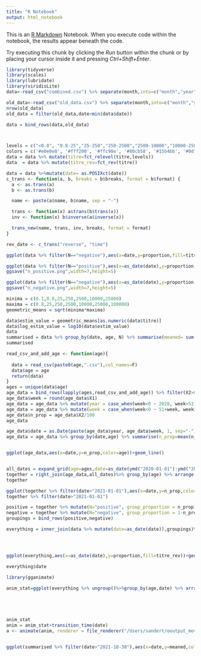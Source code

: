 ```yaml
---
title: "R Notebook"
output: html_notebook
---
```


This is an [R Markdown](http://rmarkdown.rstudio.com) Notebook. When you execute code within the notebook, the results appear beneath the code. 

Try executing this chunk by clicking the *Run* button within the chunk or by placing your cursor inside it and pressing *Ctrl+Shift+Enter*. 

```r
library(tidyverse)
library(scales)
library(lubridate)
library(viridisLite)
data<-read_csv("combined.csv") %>% separate(month,into=c("month","year")) %>% mutate(date= lubridate::dmy(paste(1,month,year)))

old_data<-read_csv("old_data.csv") %>% separate(month,into=c("month","year")) %>% mutate(date= lubridate::dmy(paste(1,month,year)))
nrow(old_data)
old_data = filter(old_data,date<min(data$date))

data = bind_rows(data,old_data)



levels = c("<0.8", "0.8-25","25-250","250-2500","2500-10000","10000-25000","25000+")
colors = c('#e0e0e0', '#fff200', '#ffc90e', '#80cb58', '#15b4bb', '#0d77da', '#352a87')
data = data %>% mutate(titre=fct_relevel(titre,levels))
data  = data %>% mutate(titre_rev=fct_rev(titre))

data = data %>%mutate(date= as.POSIXct(date))
c_trans <- function(a, b, breaks = b$breaks, format = b$format) {
  a <- as.trans(a)
  b <- as.trans(b)

  name <- paste(a$name, b$name, sep = "-")

  trans <- function(x) a$trans(b$trans(x))
  inv <- function(x) b$inverse(a$inverse(x))

  trans_new(name, trans, inv, breaks, format = format)
}

rev_date <- c_trans("reverse", "time")

ggplot(data %>% filter(N=="negative"),aes(x=date,y=proportion,fill=titre_rev))+geom_col() + facet_wrap(~age)+coord_flip()+scale_fill_manual(values=rev(colors))+theme_bw()+ scale_x_continuous(trans = rev_date)

```

```r
ggplot(data %>% filter(N=="positive"),aes(x=as_date(date),y=proportion,fill=titre_rev))+geom_col() + facet_wrap(~age)+scale_fill_manual(values=rev(colors))+theme_bw() +labs(y="Proportion of blood donors",fill="Antibody titre",x="Date",caption="Data: extracted from image in UKHSA vaccine surveillance report")+scale_y_continuous(labels=scales::percent)+scale_x_date(date_breaks = "4 month",date_labels = "%b %y") +ggtitle("Anti-S antibody levels in N-positive (~prev. infected) people")
ggsave("n_positive.png",width=7,height=5)

ggplot(data %>% filter(N=="negative"),aes(x=as_date(date),y=proportion,fill=titre_rev))+geom_col() + facet_wrap(~age)+scale_fill_manual(values=rev(colors))+theme_bw() +labs(y="Proportion of blood donors",fill="Antibody titre",x="Date",caption="Data: extracted from image in UKHSA vaccine surveillance report")+scale_y_continuous(labels=scales::percent)+scale_x_date(date_breaks = "4 month",date_labels = "%b %y") +ggtitle("Anti-S antibody levels in N-negative (~uninfected) people")
ggsave("n_negative.png",width=7,height=5)

minima = c(0.1,0.8,25,250,2500,10000,25000)
maxima = c(0.8,25,250,2500,10000,25000,100000)
geometric_means = sqrt(minima*maxima)

data$estim_value = geometric_means[as.numeric(data$titre)]
data$log_estim_value = log10(data$estim_value)
data
summarised = data %>% group_by(date, age, N) %>% summarise(meaned= sum(log_estim_value*proportion))
summarised


```

```r
read_csv_and_add_age <- function(age){
  
  data = read_csv(paste0(age,".csv"),col_names=F)
  data$age = age
  return(data)
}
ages = unique(data$age)
age_data = bind_rows(lapply(ages,read_csv_and_add_age)) %>% filter(X2>0)
age_data$week = round(age_data$X1)
age_data = age_data %>% mutate(year = case_when(week<0 ~ 2020, week>52 ~ 2022, TRUE ~2021))
age_data = age_data %>% mutate(week = case_when(week<0 ~ 51+week, week>52 ~ week-52, TRUE ~week))
age_data$n_prop = age_data$X2/100
age_data

age_data$date = as.Date(paste(age_data$year, age_data$week, 1, sep="-"), "%Y-%U-%u")
age_data = age_data %>% group_by(date,age) %>% summarise(n_prop=mean(n_prop))


ggplot(age_data,aes(x=date,y=n_prop,color=age))+geom_line()


all_dates = expand_grid(age=ages,date=as_date(ymd("2020-01-01"):ymd("2022-12-30")))
together = right_join(age_data,all_dates)%>% group_by(age) %>% arrange(date) %>% fill(n_prop,.direction="downup")
together

ggplot(together %>% filter(date>"2021-01-01"),aes(x=date,y=n_prop,color=age))+geom_line()
together %>% filter(date>"2021-01-01")

positive = together %>% mutate(N="positive", group_proportion = n_prop) %>% select(N,group_proportion,date)
negative = together %>% mutate(N="negative", group_proportion = 1-n_prop)%>% select(N,group_proportion,date)
groupings = bind_rows(positive,negative)

everything = inner_join(data %>% mutate(date=as_date(date)),groupings)%>% mutate(proportion = proportion*group_proportion) %>% group_by(age,date,titre,titre_rev) %>% summarise(proportion=sum(proportion))




ggplot(everything,aes(x=as_date(date),y=proportion,fill=titre_rev))+geom_col() + facet_wrap(~age)+scale_fill_manual(values=rev(colors))+theme_bw() +labs(y="Proportion of blood donors",fill="Antibody titre",x="Date",caption="Data: extracted from image in UKHSA vaccine surveillance report")+scale_y_continuous(labels=scales::percent)+scale_x_date(date_breaks = "4 month",date_labels = "%b %y") +ggtitle("Anti-S antibody levels in N-positive (~prev. infected) people")

everything$date

library(gganimate)

anim_stat=ggplot(everything %>% ungroup()%>%group_by(age,date) %>% arrange(age,date,titre_rev) %>% mutate(prop_cum=cumsum(proportion))  ,aes(y=prop_cum,fill=titre_rev,x=age,group=titre))+geom_area(position="identity",alpha=1,color="gray",lwd=0.1)+theme_minimal()+scale_y_continuous(label=scales::percent)+labs(title = '{frame_time}',y="Percent testing positive for antibodies",x="Age range",fill="Antibody level\n(au/ml)",caption="Data: blood donor data processed from UKHSA vaccine surveillance report")+ theme(plot.title = element_text(size=15))+scale_fill_manual(values=rev(c("white","#9bcde7","#67abd8","#3487c8","#0064b6","#003f9f","#031581")),guide = guide_legend(reverse = TRUE) )





anim_stat
anim = anim_stat+transition_time(date)
a <- animate(anim, renderer = file_renderer("/Users/sandert/ooutput_movie3/"),height=500*1.5,width=800*1.5,res=180,nframes = 500)



```

```r
ggplot(summarised %>% filter(date>"2021-10-30"),aes(x=date,y=meaned,color=age))+geom_line()+theme_bw()+facet_wrap(~N)

```

